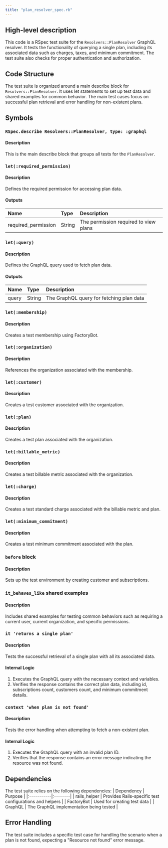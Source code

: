 ```yaml
---
title: "plan_resolver_spec.rb"
---
```


## High-level description
This code is a RSpec test suite for the `Resolvers::PlanResolver` GraphQL resolver. It tests the functionality of querying a single plan, including its associated data such as charges, taxes, and minimum commitment. The test suite also checks for proper authentication and authorization.

## Code Structure
The test suite is organized around a main describe block for `Resolvers::PlanResolver`. It uses let statements to set up test data and shared examples for common behavior. The main test cases focus on successful plan retrieval and error handling for non-existent plans.

## Symbols

### `RSpec.describe Resolvers::PlanResolver, type: :graphql`
#### Description
This is the main describe block that groups all tests for the `PlanResolver`.

### `let(:required_permission)`
#### Description
Defines the required permission for accessing plan data.

#### Outputs
| Name | Type | Description |
|:-----|:-----|:------------|
| required_permission | String | The permission required to view plans |

### `let(:query)`
#### Description
Defines the GraphQL query used to fetch plan data.

#### Outputs
| Name | Type | Description |
|:-----|:-----|:------------|
| query | String | The GraphQL query for fetching plan data |

### `let(:membership)`
#### Description
Creates a test membership using FactoryBot.

### `let(:organization)`
#### Description
References the organization associated with the membership.

### `let(:customer)`
#### Description
Creates a test customer associated with the organization.

### `let(:plan)`
#### Description
Creates a test plan associated with the organization.

### `let(:billable_metric)`
#### Description
Creates a test billable metric associated with the organization.

### `let(:charge)`
#### Description
Creates a test standard charge associated with the billable metric and plan.

### `let(:minimum_commitment)`
#### Description
Creates a test minimum commitment associated with the plan.

### `before` block
#### Description
Sets up the test environment by creating customer and subscriptions.

### `it_behaves_like` shared examples
#### Description
Includes shared examples for testing common behaviors such as requiring a current user, current organization, and specific permissions.

### `it 'returns a single plan'`
#### Description
Tests the successful retrieval of a single plan with all its associated data.

#### Internal Logic
1. Executes the GraphQL query with the necessary context and variables.
2. Verifies the response contains the correct plan data, including id, subscriptions count, customers count, and minimum commitment details.

### `context 'when plan is not found'`
#### Description
Tests the error handling when attempting to fetch a non-existent plan.

#### Internal Logic
1. Executes the GraphQL query with an invalid plan ID.
2. Verifies that the response contains an error message indicating the resource was not found.

## Dependencies
The test suite relies on the following dependencies:
| Dependency | Purpose |
|:-----------|:--------|
| rails_helper | Provides Rails-specific test configurations and helpers |
| FactoryBot | Used for creating test data |
| GraphQL | The GraphQL implementation being tested |

## Error Handling
The test suite includes a specific test case for handling the scenario when a plan is not found, expecting a "Resource not found" error message.